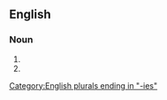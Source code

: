 ==English==

===Noun===
{{head|en|noun form}}

# {{plural of|doozy|lang=en}}
# {{plural of|doozie|lang=en}}

[[Category:English plurals ending in "-ies"]]